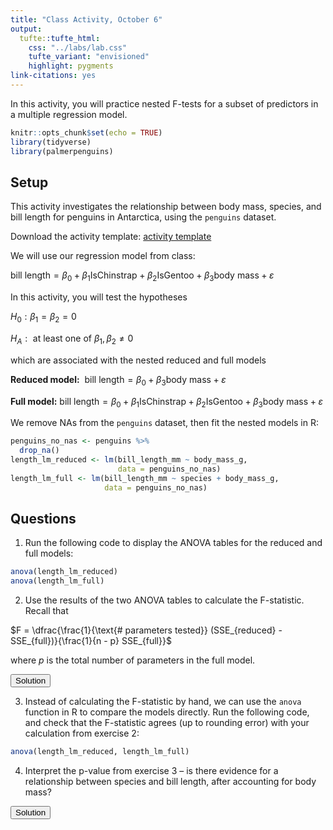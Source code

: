 ```yaml
---
title: "Class Activity, October 6"
output: 
  tufte::tufte_html:
    css: "../labs/lab.css"
    tufte_variant: "envisioned"
    highlight: pygments
link-citations: yes
---
```


In this activity, you will practice nested F-tests for a subset of predictors in a multiple regression model.

```r
knitr::opts_chunk$set(echo = TRUE)
library(tidyverse)
library(palmerpenguins)
```

## Setup

This activity investigates the relationship between body mass, species, and bill length for penguins in Antarctica, using the `penguins` dataset.

Download the activity template: [activity template](https://sta112-f21.github.io/class_activities/ca_lecture_20_template.Rmd)

We will use our regression model from class:

$\text{bill length} = \beta_0 + \beta_1 \text{IsChinstrap} + \beta_2 \text{IsGentoo} + \beta_3 \text{body mass} + \varepsilon$

In this activity, you will test the hypotheses

$H_0: \beta_1 = \beta_2 = 0$

$H_A: \text{ at least one of } \beta_1, \beta_2 \neq 0$

which are associated with the nested reduced and full models

**Reduced model:** $\ \text{bill length} = \beta_0 + \beta_3 \text{body mass} + \varepsilon$

**Full model:** $\text{bill length} = \beta_0 + \beta_1 \text{IsChinstrap} + \beta_2 \text{IsGentoo} + \beta_3 \text{body mass} + \varepsilon$

We remove NAs from the `penguins` dataset, then fit the nested models in R:

```r
penguins_no_nas <- penguins %>%
  drop_na()
length_lm_reduced <- lm(bill_length_mm ~ body_mass_g, 
                        data = penguins_no_nas)
length_lm_full <- lm(bill_length_mm ~ species + body_mass_g, 
                     data = penguins_no_nas)
```

## Questions

1. Run the following code to display the ANOVA tables for the reduced and full models:

```r
anova(length_lm_reduced)
anova(length_lm_full)
```

2. Use the results of the two ANOVA tables to calculate the F-statistic. Recall that

$F = \dfrac{\frac{1}{\text{# parameters tested}} (SSE_{reduced} - SSE_{full})}{\frac{1}{n - p} SSE_{full}}$

where $p$ is the total number of parameters in the full model.

<SCRIPT>
function ShowAndHide(divid) {
    var x = document.getElementById(divid);
    if (x.style.display == 'none') {
        x.style.display = 'block';
    } else {
        x.style.display = 'none';
    }
}
</SCRIPT>

<BUTTON ONCLICK="ShowAndHide('q2_solution')">Solution</BUTTON>

<DIV ID="q2_solution" STYLE="display:none">
$F = \dfrac{\frac{1}{2} (6479.1 - 1925.7)}{\frac{1}{329} (1925.7)} = 388.97$
</DIV>

3. Instead of calculating the F-statistic by hand, we can use the `anova` function in R to compare the models directly. Run the following code, and check that the F-statistic agrees (up to rounding error) with your calculation from exercise 2:

```r
anova(length_lm_reduced, length_lm_full)
```

4. Interpret the p-value from exercise 3 -- is there evidence for a relationship between species and bill length, after accounting for body mass?

<BUTTON ONCLICK="ShowAndHide('q4_solution')">Solution</BUTTON>

<DIV ID="q4_solution" STYLE="display:none">
The p-value is approximately 0, so we have strong evidence that there is a relationship between species and bill length, after accounting for body mass.
</DIV>